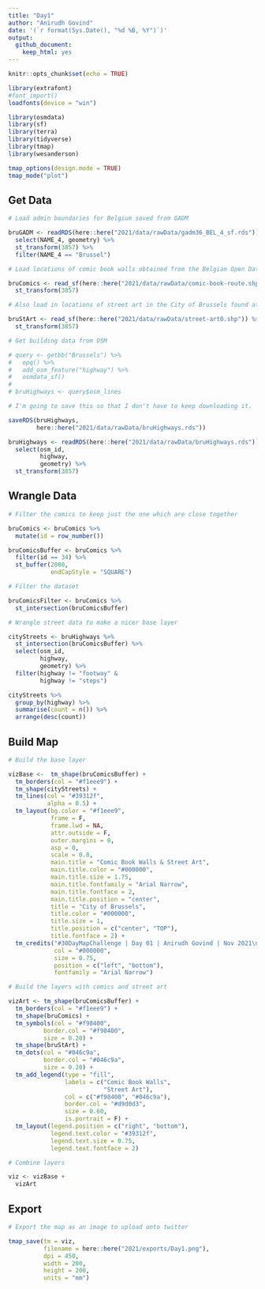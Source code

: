 ```yaml
---
title: "Day1"
author: "Anirudh Govind"
date: '(`r format(Sys.Date(), "%d %B, %Y")`)'
output:
  github_document:
    keep_html: yes
---
```


```r
knitr::opts_chunk$set(echo = TRUE)

library(extrafont)
#font_import()
loadfonts(device = "win")

library(osmdata)
library(sf)
library(terra)
library(tidyverse)
library(tmap)
library(wesanderson)

tmap_options(design.mode = TRUE)
tmap_mode("plot")
```

## Get Data

```r
# Load admin boundaries for Belgium saved from GADM

bruGADM <- readRDS(here::here("2021/data/rawData/gadm36_BEL_4_sf.rds")) %>% 
  select(NAME_4, geometry) %>% 
  st_transform(3857) %>% 
  filter(NAME_4 == "Brussel")

```

```r
# Load locations of comic book walls obtained from the Belgian Open Data Portal at https://data.gov.be/en/dataset/comic-book-route

bruComics <- read_sf(here::here("2021/data/rawData/comic-book-route.shp")) %>% 
  st_transform(3857)

# Also load in locations of street art in the City of Brussels found at https://data.gov.be/en/dataset/street-art0

bruStArt <- read_sf(here::here("2021/data/rawData/street-art0.shp")) %>% 
  st_transform(3857)

```

```r
# Get building data from OSM

# query <- getbb("Brussels") %>%
#   opq() %>%
#   add_osm_feature("highway") %>%
#   osmdata_sf()
# 
# bruHighways <- query$osm_lines

# I'm going to save this so that I don't have to keep downloading it.

saveRDS(bruHighways, 
        here::here("2021/data/rawData/bruHighways.rds"))

bruHighways <- readRDS(here::here("2021/data/rawData/bruHighways.rds")) %>% 
  select(osm_id,
         highway,
         geometry) %>% 
  st_transform(3857)
```

## Wrangle Data

```r
# Filter the comics to keep just the one which are close together

bruComics <- bruComics %>% 
  mutate(id = row_number())

bruComicsBuffer <- bruComics %>% 
  filter(id == 34) %>% 
  st_buffer(2000,
            endCapStyle = "SQUARE")

# Filter the dataset

bruComicsFilter <- bruComics %>% 
  st_intersection(bruComicsBuffer)
```

```r
# Wrangle street data to make a nicer base layer

cityStreets <- bruHighways %>%  
  st_intersection(bruComicsBuffer) %>% 
  select(osm_id,
         highway,
         geometry) %>% 
  filter(highway != "footway" &
         highway != "steps")

cityStreets %>% 
  group_by(highway) %>% 
  summarise(count = n()) %>% 
  arrange(desc(count))
```

## Build Map

```r
# Build the base layer

vizBase <-  tm_shape(bruComicsBuffer) +
  tm_borders(col = "#f1eee9") +
  tm_shape(cityStreets) +
  tm_lines(col = "#39312f",
           alpha = 0.5) +
  tm_layout(bg.color = "#f1eee9",
            frame = F,
            frame.lwd = NA,
            attr.outside = F,
            outer.margins = 0,
            asp = 0,
            scale = 0.8,
            main.title = "Comic Book Walls & Street Art",
            main.title.color = "#000000",
            main.title.size = 1.75,
            main.title.fontfamily = "Arial Narrow",
            main.title.fontface = 2,
            main.title.position = "center",
            title = "City of Brussels",
            title.color = "#000000",
            title.size = 1,
            title.position = c("center", "TOP"),
            title.fontface = 2) + 
  tm_credits("#30DayMapChallenge | Day 01 | Anirudh Govind | Nov 2021\nData from data.gov.be | Map data © OpenStreetMap contributors and available from https://www.openstreetmap.org",
             col = "#000000",
             size = 0.75,
             position = c("left", "bottom"),
             fontfamily = "Arial Narrow")
```

```r
# Build the layers with comics and street art

vizArt <- tm_shape(bruComicsBuffer) +
  tm_borders(col = "#f1eee9") + 
  tm_shape(bruComics) +
  tm_symbols(col = "#f98400",
          border.col = "#f98400",
          size = 0.20) +
  tm_shape(bruStArt) +
  tm_dots(col = "#046c9a",
          border.col = "#046c9a",
          size = 0.20) +
  tm_add_legend(type = "fill",
                labels = c("Comic Book Walls",
                           "Street Art"),
                col = c("#f98400", "#046c9a"),
                border.col = "#d9d0d3",
                size = 0.60,
                is.portrait = F) +
  tm_layout(legend.position = c("right", "bottom"),
            legend.text.color = "#39312f",
            legend.text.size = 0.75,
            legend.text.fontface = 2)

```

```r
# Combine layers

viz <- vizBase +
  vizArt
```

## Export

```r
# Export the map as an image to upload onto twitter

tmap_save(tm = viz,
          filename = here::here("2021/exports/Day1.png"),
          dpi = 450,
          width = 200,
          height = 200,
          units = "mm")

```
